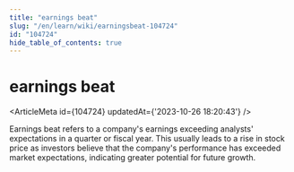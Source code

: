 ```yaml
---
title: "earnings beat"
slug: "/en/learn/wiki/earningsbeat-104724"
id: "104724"
hide_table_of_contents: true
---
```



# earnings beat

<ArticleMeta id={104724} updatedAt={'2023-10-26 18:20:43'} />
<div className='border-solid border-b border-t-0 my-4 border-[var(--ifm-color-gray-300)]' />

Earnings beat refers to a company's earnings exceeding analysts' expectations in a quarter or fiscal year. This usually leads to a rise in stock price as investors believe that the company's performance has exceeded market expectations, indicating greater potential for future growth.
